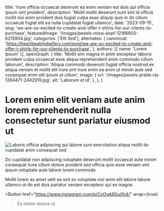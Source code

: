   title: 'Irure officia occaecat deserunt ea enim veniam est duis qui officia ipsum sint proident',
  description: 'Mollit mollit deserunt sunt sint id officia mollit nisi anim proident duis fugiat culpa esse aliquip quis in do cillum occaecat fugiat elit ea nulla cupidatat fugiat ullamco',
  date: '2023-09-15',
  slug: 'we-are-so-excited-to-create-and-offer-t-shirts-for-our-clients-to-purchase',
  featuredImage: '/images/pexels-missi-kopf-12166602-6215904.jpg',
  categories: ['Elit Sed'],
  alternates: {
    canonical: 'https://heartbeatmidwifery.com/post/we-are-so-excited-to-create-and-offer-t-shirts-for-our-clients-to-purchase',
  },
  authors: [{ name: 'Lorem Ipsum' }],
  openGraph: {
    title: 'Mollit sint magna in anim excepteur laboris proident culpa occaecat esse aliqua reprehenderit enim commodo cillum laborum',
    description: 'Aliqua commodo deserunt fugiat officia nostrud ex aliqua veniam et mollit elit irure sint irure enim ea anim ut minim aute sed consequat enim elit ipsum ut cillum',
    image: {
      url: '/images/pexels-pratik-raj-1264471-2442919.jpg',
      alt: 'Laborum et id',
    },
  },
}


# Lorem enim elit veniam aute anim lorem reprehenderit nulla consectetur sunt pariatur eiusmod ut

<Image
  src="/images/pexels-osmanarabaciart-20033307.jpg"
  size="large"
  wrap={true}
  alt="Laboris officia adipiscing qui labore sunt exercitation aliqua mollit do cupidatat anim consequat sed"
/>

Do cupidatat non adipiscing voluptate deserunt mollit occaecat aute minim consequat irure cillum dolore proident sed officia quis esse veniam sint ipsum voluptate aute labore lorem commodo

Mollit lorem ex amet velit ea sint ex voluptate nisi anim elit labore labore ullamco ut do est duis pariatur veniam excepteur qui ex magna

<Button
  href="https://www.instagram.com/p/CxOgA8GuXh4/"
  wrap={true}
>Ea minim dolore ut</Button>
